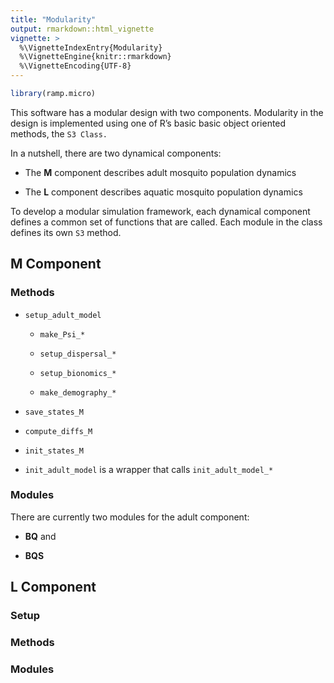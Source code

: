 ```yaml
---
title: "Modularity"
output: rmarkdown::html_vignette
vignette: >
  %\VignetteIndexEntry{Modularity}
  %\VignetteEngine{knitr::rmarkdown}
  %\VignetteEncoding{UTF-8}
---
```


```r
library(ramp.micro)
```

This software has a modular design with two components. Modularity in the design is implemented using one of R's basic basic object oriented methods, the `S3 Class.` 

In a nutshell, there are two dynamical components: 

+ The **M** component describes adult mosquito population dynamics

+ The **L** component describes aquatic mosquito population dynamics

To develop a modular simulation framework, each dynamical component defines a common set of functions that are called. Each module in the class defines its own `S3` method. 

## **M** Component

### Methods 

+ `setup_adult_model` 

    + `make_Psi_*` 

    + `setup_dispersal_*` 

    + `setup_bionomics_*` 

    + `make_demography_*` 
    
+ `save_states_M` 

+ `compute_diffs_M` 

+ `init_states_M` 

+ `init_adult_model` is a wrapper that calls `init_adult_model_*` 

### Modules

There are currently two modules for the adult component: 

+ **BQ** and 

+ **BQS** 

## **L** Component

### Setup 

### Methods 

### Modules
